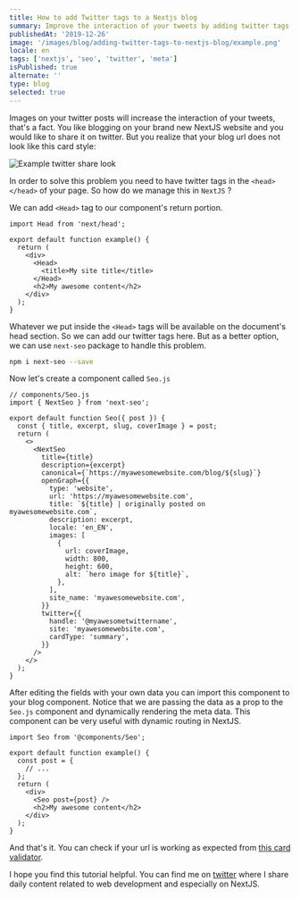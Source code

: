 ```yaml
---
title: How to add Twitter tags to a Nextjs blog
summary: Improve the interaction of your tweets by adding twitter tags to your NextJS blog
publishedAt: '2019-12-26'
image: '/images/blog/adding-twitter-tags-to-nextjs-blog/example.png'
locale: en
tags: ['nextjs', 'seo', 'twitter', 'meta']
isPublished: true
alternate: ''
type: blog
selected: true
---
```


Images on your twitter posts will increase the interaction of your tweets, that's a fact. You like blogging on your brand new NextJS website and you would like to share it on twitter. But you realize that your blog url does not look like this card style:

![Example twitter share look](./example.png)

In order to solve this problem you need to have twitter tags in
the `<head></head>` of your page. So how do we manage this in `NextJS` ?

We can add `<Head>` tag to our component's return portion.

```JS
import Head from 'next/head';

export default function example() {
  return (
    <div>
      <Head>
        <title>My site title</title>
      </Head>
      <h2>My awesome content</h2>
    </div>
  );
}
```

Whatever we put inside the `<Head>` tags will be available on the document's head section. So we can add our twitter tags here. But as a better option, we can use `next-seo` package to handle this problem.

```bash
npm i next-seo --save
```

Now let's create a component called `Seo.js`

```JSX
// components/Seo.js
import { NextSeo } from 'next-seo';

export default function Seo({ post }) {
  const { title, excerpt, slug, coverImage } = post;
  return (
    <>
      <NextSeo
        title={title}
        description={excerpt}
        canonical={`https://myawesomewebsite.com/blog/${slug}`}
        openGraph={{
          type: 'website',
          url: 'https://myawesomewebsite.com',
          title: `${title} | originally posted on myawesomewebsite.com`,
          description: excerpt,
          locale: 'en_EN',
          images: [
            {
              url: coverImage,
              width: 800,
              height: 600,
              alt: `hero image for ${title}`,
            },
          ],
          site_name: 'myawesomewebsite.com',
        }}
        twitter={{
          handle: '@myawesometwittername',
          site: 'myawesomewebsite.com',
          cardType: 'summary',
        }}
      />
    </>
  );
}
```

After editing the fields with your own data you can import this component to your blog component. Notice that we are passing the data as a prop to the `Seo.js` component and dynamically rendering the meta data. This component can be very useful with dynamic routing in NextJS.

```JSX
import Seo from '@components/Seo';

export default function example() {
  const post = {
    // ...
  };
  return (
    <div>
      <Seo post={post} />
      <h2>My awesome content</h2>
    </div>
  );
}
```

And that's it. You can check if your url is working as expected from [this card validator](https://cards-dev.twitter.com/validator).

I hope you find this tutorial helpful. You can find me on [twitter](https://twitter.com/uguremirmustafa) where I share daily content related to web development and especially on NextJS.
